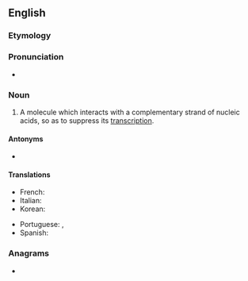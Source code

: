 ==English==

===Etymology===
{{prefix|anti|sense|lang=en}}

===Pronunciation===
* {{IPA|/ˌæntaɪˈsɛns/|/ˌæntiˈsɛns/|lang=en}}

===Noun===
{{en-noun}}

# {{lb|en|genetics}} A molecule which interacts with a complementary strand of nucleic acids, so as to suppress its [[transcription]].

====Antonyms====
* {{sense|genetics}} {{l|en|sense}}

====Translations====
{{trans-top|a molecule which suppresses transcription}}
* French: {{t+|fr|antisens}}
* Italian: {{t|it|antisenso}}
* Korean: {{t|ko|안티센스}}
{{trans-mid}}
* Portuguese: {{t|pt|anti-sentido}}, {{t|pt|sentido negativo}}
* Spanish: {{t|es|antisentido|m}}
{{trans-bottom}}

===Anagrams===
* {{anagrams|en|insensate}}